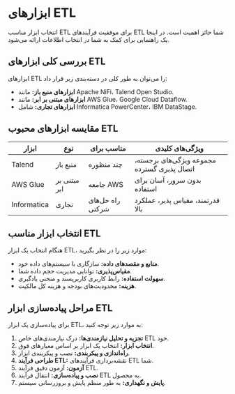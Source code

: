 # ابزارهای ETL

انتخاب ابزار مناسب ETL برای موفقیت فرآیندهای ETL شما حائز اهمیت است. در اینجا یک راهنمایی برای کمک به شما در انتخاب اطلاعات ارائه می‌شود.

## بررسی کلی ابزارهای ETL

ابزارهای ETL را می‌توان به طور کلی در دسته‌بندی زیر قرار داد:

- **ابزارهای منبع باز:** مانند Apache NiFi، Talend Open Studio.
- **ابزارهای مبتنی بر ابر:** مانند AWS Glue، Google Cloud Dataflow.
- **ابزارهای تجاری:** شامل Informatica PowerCenter، IBM DataStage.

## مقایسه ابزارهای محبوب ETL

| ابزار | نوع | مناسب برای | ویژگی‌های کلیدی |
|------|------|----------|--------------|
| Talend | منبع باز | چند منظوره | مجموعه ویژگی‌های برجسته، اتصال پذیری گسترده |
| AWS Glue | مبتنی بر ابر | جامعه AWS | بدون سرور، آسان برای استفاده |
| Informatica | تجاری | راه حل‌های شرکتی | قدرتمند، مقیاس پذیر، عملکرد بالا |

## انتخاب ابزار مناسب ETL

هنگام انتخاب یک ابزار ETL، موارد زیر را در نظر بگیرید:

- **منابع و مقصدهای داده:** سازگاری با سیستم‌های داده خود.
- **مقیاس‌پذیری:** توانایی مدیریت حجم داده شما.
- **سهولت استفاده:** رابط کاربری کاربرپسند و منحنی یادگیری.
- **هزینه:** محدودیت‌های بودجه و هزینه کل مالکیت.

## مراحل پیاده‌سازی ابزار ETL

برای پیاده‌سازی یک ابزار ETL، به موارد زیر توجه کنید:

1. **تجزیه و تحلیل نیازمندی‌ها:** درک نیازمندی‌های خاص ETL خود.
2. **انتخاب ابزار:** انتخاب یک ابزار بر اساس معیارهای فوق.
3. **راه‌اندازی و پیکربندی:** نصب و پیکربندی ابزار.
4. **طراحی فرآیند ETL:** نقشه‌برداری فرآیندهای ETL شما.
5. **آزمون:** آزمون دقیق فرآیند ETL.
6. **نصب و پیاده‌سازی:** انتقال فرآیند ETL به محصول.
7. **پایش و نگهداری:** به طور منظم پایش و بروزرسانی سیستم.